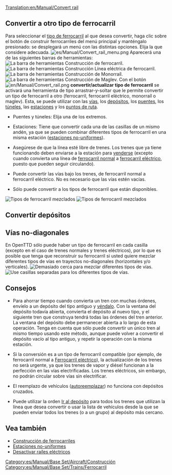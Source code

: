 [[Translation:en/Manual/Convert rail]]
{{es/Manual/Tutorial}}
==Convertir a otro tipo de ferrocarril==
Para seleccionar el [[es/Manual/Base Set/Tipos de ferrocarril|tipo de ferrocarril]] al que desea convertir, haga clic sobre el botón de construir ferrocarriles del menú principal y manténgalo presionado: se desplegará un menú con las distintas opciones. Elija la que considere adecuada. 
[[File:es/Manual/Convert rail menu.png|none]]
Aparecerá una de las siguientes barras de herramientas:
[[File:es/Manual/Railroad Construction.png|none|frame|La [[es/Manual/Construcción de ferrocarriles#barra-de-herramientas-construccion-de-ferrocarril|barra de herramientas Construcción de ferrocarril]].]]
[[File:es/Manual/Electrified Railway Construction.png|none|frame|La barra de herramientas Construcción Línea eléctrica de ferrocarril.]]
[[File:es/Manual/Monorail Construction.png|none|frame|La barra de herramientas Construcción de Monorraíl.]]
[[File:es/Manual/Maglev Construction.png|none|frame|La barra de herramientas Construcción de Maglev.]]
Con el botón [[File:en/Manual/Convert rail.png]] '''convertir/actualizar tipo de ferrocarril''' se activará una herramienta de tipo arrastrar-y-soltar que le permite convertir un tipo de ferrocarril a otro (ferrocarril, ferrocarril eléctrico, monorraíl o maglev). Esta, se puede utilizar con las [[es/Manual/Construir vías|vías]], los [[es/Manual/Construir depósitos de trenes|depósitos]], los [[es/Manual/Puentes|puentes]], los [[es/Manual/Túneles|túneles]], las [[es/Manual/Estaciones|estaciones]] y los [[es/Manual/Puntos de ruta|puntos de ruta]].

* Puentes y túneles: Elija una de los extremos.

* Estaciones: Tiene que convertir cada una de las casillas de un mismo andén, ya que se pueden combinar diferentes tipos de ferrocarril en una misma estación ([[es/Archive/Manual/Settings/Estaciones no-uniformes|estaciones no-uniformes]]).

* Asegúrese de que la línea esté libre de trenes. Los trenes que ya tiene funcionando deben enviarse a la estación para [[es/Vender un tren entero|venderse]] (excepto cuando convierta una línea de [[es/Manual/Base Set/Ferrocarril|ferrocarril normal]] a [[es/Manual/Base Set/Ferrocarril eléctrico|ferrocarril eléctrico]], puesto que pueden seguir circulando).

* Puede convertir las vías bajo los trenes, de ferrocarril normal a ferrocarril eléctrico. No es necesario que las vías estén vacías.

* Sólo puede convertir a los tipos de ferrocarril que están disponibles.
[[File:en/Manual/Convert station.png|left|frame|Tipos de ferrocarril mezclados]]
[[File:en/Manual/Convert rail tunnel.png|none|frame|Tipos de ferrocarril mezclados]]

==Convertir depósitos==
{{es/Manual/Nota|Sólo los [[es/Manual/Depósitos|depósitos]] vacíos se pueden convertir (a no ser que el tipo de ferrocarril sea compatible)}}

==Vías no-diagonales==
En OpenTTD sólo puede haber un tipo de ferrocarril en cada casilla (excepto en el caso de trenes normales y trenes eléctricos), por lo que es posible que tenga que reconstruir su ferrocarril si usted quiere mezclar diferentes tipos de vías en trayectos no-diagonales (horizontales y/o verticales).
[[File:en/Manual/Convert rail close.png|left|frame|Demasiado cerca para mezclar diferentes tipos de vías.]]
[[File:en/Manual/Convert rail good.png|none|frame|Use casillas separadas para los diferentes tipos de vías.]] 

==Consejos==
* Para ahorrar tiempo cuando convierta un tren con muchas órdenes, envíelo a un depósito del tipo antiguo y [[es/Vender un tren entero|véndalo]]. Con la ventana del depósito todavía abierta, convierta el depósito al nuevo tipo, y el siguiente tren que construya tendrá todas las órdenes del tren anterior. La ventana del depósito debe permanecer abierta a lo largo de esta operación. Tenga en cuenta que sólo puede convertir un único tren al mismo tiempo usando este método, aunque puede volver a convertir el depósito vacío al tipo antiguo, y repetir la operación con la misma estación.

* Si la conversión es a un tipo de ferrocarril compatible (por ejemplo, de ferrocarril normal a [[es/Manual/Base Set/Ferrocarril eléctrico|Ferrocarril eléctrico]]), la actualización de los trenes no serà urgente, ya que los trenes de vapor y diésel funcionan a la perfección en las vías electrificadas. Los trenes eléctricos, sin embargo, no podrán circular sobre vías sin electrificar.

* El reemplazo de vehículos ([[es/Manual/Reemplazar vehículos#autoreemplazar|autoreemplazar]]) no funciona con depósitos cruzados.

* Puede utilizar la orden [[es/Manual/Órdenes#ir-a|Ir al depósito]] para todos los trenes que utilizan la línea que desea convertir o usar la lista de vehículos desde la que se pueden enviar todos los trenes (o a un grupo) al depósito más cercano.

==Vea también==
*[[es/Manual/Construcción de ferrocarriles|Construcción de ferrocarriles]]
*[[es/Archive/Manual/Settings/Estaciones no-uniformes|Estaciones no-uniformes]]
*[[es/Archive/Manual/Settings/Opciones avanzadas/Vehículos#desactivar-railes-electricos|Desactivar raíles eléctricos]]

[[Category:es/Manual/Base Set/Aircraft/Construcción]]
[[Category:es/Manual/Base Set/Trains/Ferrocarril]]